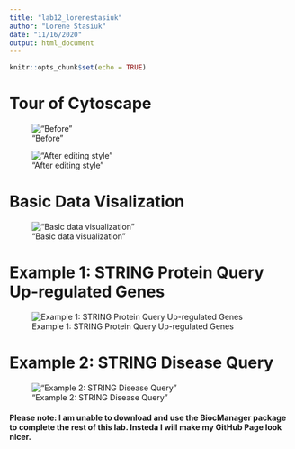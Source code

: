 ```yaml
---
title: "lab12_lorenestasiuk"
author: "Lorene Stasiuk"
date: "11/16/2020"
output: html_document
---
```


```r
knitr::opts_chunk$set(echo = TRUE)
```

# Tour of Cytoscape

!["Before"](images/lab12-0.jpg)



!["After editing style"](images/lab12-1.jpg)

# Basic Data Visalization 
!["Basic data visualization"](images/network.jpg)

# Example 1: STRING Protein Query Up-regulated Genes

![Example 1: STRING Protein Query Up-regulated Genes](images/string 1.png)

# Example 2: STRING Disease Query
!["Example 2: STRING Disease Query"](images/String Network - ovarian cancer.png)

#### Please note: I am unable to download and use the BiocManager package to complete the rest of this lab. Insteda I will make my GitHub Page look nicer.